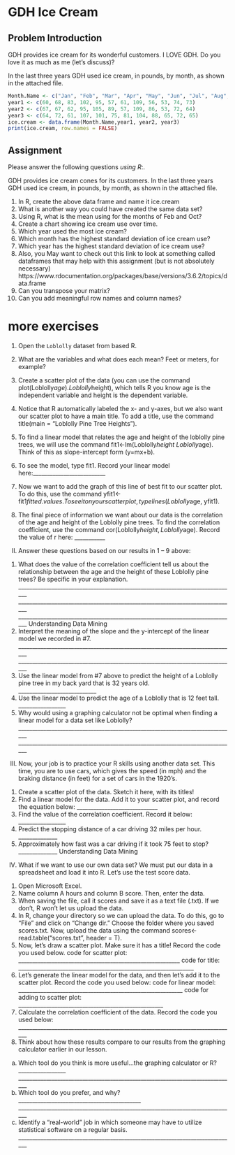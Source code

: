 # GDH Ice Cream

## Problem Introduction

GDH provides ice cream for its wonderful customers. I LOVE GDH.  Do you love it as much as me (let's discuss)?  


In the last three years GDH used ice cream, in pounds, by month, as shown in the attached file.


```r
Month.Name <- c("Jan", "Feb", "Mar", "Apr", "May", "Jun", "Jul", "Aug", "Sep", "Oct", "Nov", "Dec")
year1 <- c(60, 68, 83, 102, 95, 57, 61, 109, 56, 53, 74, 73)
year2 <- c(67, 67, 62, 95, 105, 89, 57, 109, 86, 53, 72, 64)
year3 <- c(64, 72, 61, 107, 101, 75, 81, 104, 88, 65, 72, 65)
ice.cream <- data.frame(Month.Name,year1, year2, year3)
print(ice.cream, row.names = FALSE)
```

## Assignment 

Please answer the following questions *using R*:.

GDH provides ice cream cones for its customers.  In the last three years GDH used ice cream, in pounds, by month, as shown in the attached file.



1.	In R, create the above data frame and name it ice.cream
2.	What is another way you could have created the same data set?
3.	Using R, what is the mean using for the months of Feb and Oct?
4.	Create a chart showing ice cream use over time.
5.	Which year used the most ice cream?
6.	Which month has the highest standard deviation of ice cream use?
7.	Which year has the highest standard deviation of ice cream use? 
8.	Also, you May want to check out this link to look at something called dataframes that may help with this assignment (but is not absolutely necessary) https://www.rdocumentation.org/packages/base/versions/3.6.2/topics/data.frame
9. Can you transpose your matrix?
10. Can you add meaningful row names and column names?

# more exercises

1. Open the  `Loblolly` dataset from based R. 
2. What are the variables and what does each mean?  Feet or meters, for example?
3. Create a scatter plot of the data (you can use the command plot(Loblolly$age). 
Loblolly$height), which tells R you know age is the independent variable and height is the 
dependent variable. 
5. Notice that R automatically labeled the x- and y-axes, but we also want our scatter plot to 
have a main title. To add a title, use the command title(main = “Loblolly Pine Tree 
Heights”).
 
6. To find a linear model that relates the age and height of the loblolly pine trees, we will use the 
command fit1<-lm(Loblolly$height~Loblolly$age). Think of this as slope-intercept form 
(y=mx+b). 
7. To see the model, type fit1. Record your linear model here:__________________________ 
8. Now we want to add the graph of this line of best fit to our scatter plot. To do this, use the 
command yfit1<-fit1$fitted.values. To see it on your scatter plot, type 
lines(Loblolly$age, yfit1). 
9. The final piece of information we want about our data is the correlation of the age and height 
of the Loblolly pine trees. To find the correlation coefficient, use the command 
cor(Loblolly$height, Loblolly$age). Record the value of r here: ___________ 
II. Answer these questions based on our results in 1 – 9 above: 
1. What does the value of the correlation coefficient tell us about the relationship between the 
age and the height of these Loblolly pine trees? Be specific in your explanation. 
______________________________________________________________________________ 
______________________________________________________________________________ 
______________________________________________________________________________ 
Understanding Data Mining 
2. Interpret the meaning of the slope and the y-intercept of the linear model we recorded in #7. 
______________________________________________________________________________ 
______________________________________________________________________________ 
3. Use the linear model from #7 above to predict the height of a Loblolly pine tree in my back 
yard that is 32 years old. 
____________________________ 
4. Use the linear model to predict the age of a Loblolly that is 12 feet tall. _________________ 
5. Why would using a graphing calculator not be optimal when finding a linear model for a data 
set like Loblolly? 
______________________________________________________________________________ 
______________________________________________________________________________ 
III. Now, your job is to practice your R skills using another data set. This time, you are to use 
cars, which gives the speed (in mph) and the braking distance (in feet) for a set of cars in the 
1920’s. 
1. Create a scatter plot of the data. Sketch it here, with its titles! 
2. Find a linear model for the data. Add it to your scatter plot, and record the equation below: 
_____________________________ 
3. Find the value of the correlation coefficient. Record it below: 
_________________ 
4. Predict the stopping distance of a car driving 32 miles per hour. ______________ 
5. Approximately how fast was a car driving if it took 75 feet to stop? ______________ 
Understanding Data Mining 
IV. What if we want to use our own data set? We must put our data in a spreadsheet and load it 
into R. Let’s use the test score data. 
1. Open Microsoft Excel. 
2. Name column A hours and column B score. Then, enter the data. 
3. When saving the file, call it scores and save it as a text file (.txt). If we don’t, R won’t let us 
upload the data. 
4. In R, change your directory so we can upload the data. To do this, go to “File” and click on 
“Change dir.” Choose the folder where you saved scores.txt. Now, upload the data using the 
command scores<-read.table(“scores.txt”, header = T).
5. Now, let’s draw a scatter plot. Make sure it has a title! Record the code you used below. 
code for scatter plot: __________________________________________________________ 
code for title: _______________________________________________________________ 
6. Let’s generate the linear model for the data, and then let’s add it to the scatter plot. Record 
the code you used below: 
code for linear model: ___________________________________________________________ 
code for adding to scatter plot: ____________________________________________________ 
7. Calculate the correlation coefficient of the data. Record the code you used below: 
______________________________________________________________________________ 
8. Think about how these results compare to our results from the graphing calculator earlier in 
our lesson. 
(a) Which tool do you think is more useful…the graphing calculator or R? _________________ 
______________________________________________________________________________ 
(b) Which tool do you prefer, and why? ____________________________________________ 
______________________________________________________________________________ 
(c) Identify a “real-world” job in which someone may have to utilize statistical software on a 
regular basis. 
______________________________________________________________________________ 
